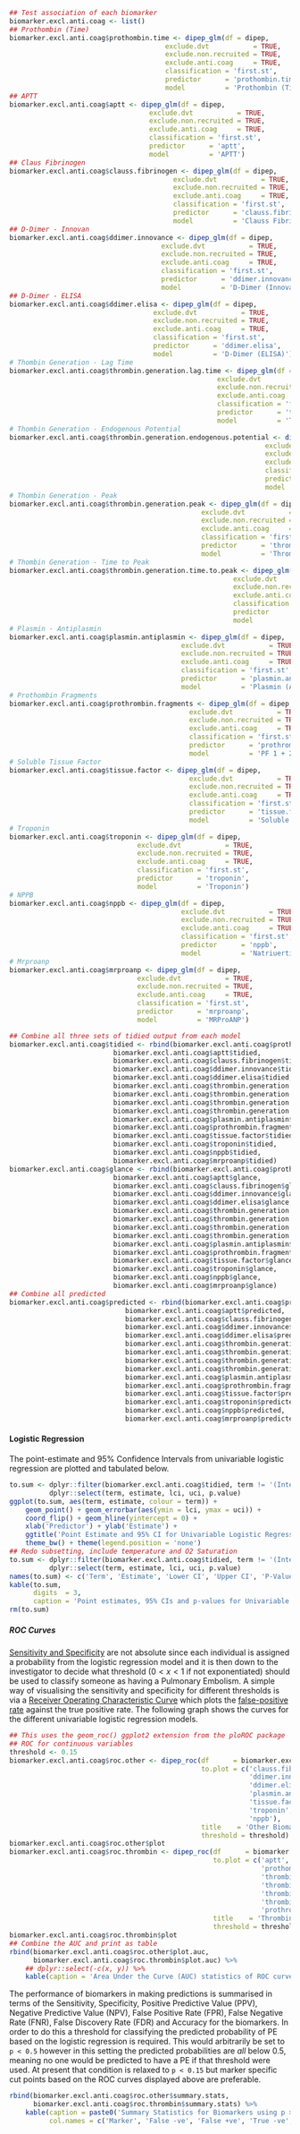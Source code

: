 ```r
## Test association of each biomarker
biomarker.excl.anti.coag <- list()
## Prothombin (Time)
biomarker.excl.anti.coag$prothombin.time <- dipep_glm(df = dipep,
                                       exclude.dvt           = TRUE,
                                       exclude.non.recruited = TRUE,
                                       exclude.anti.coag     = TRUE,
                                       classification = 'first.st',
                                       predictor      = 'prothombin.time',
                                       model          = 'Prothombin (Time)')
## APTT
biomarker.excl.anti.coag$aptt <- dipep_glm(df = dipep,
                                   exclude.dvt           = TRUE,
                                   exclude.non.recruited = TRUE,
                                   exclude.anti.coag     = TRUE,
                                   classification = 'first.st',
                                   predictor      = 'aptt',
                                   model          = 'APTT')
## Claus Fibrinogen
biomarker.excl.anti.coag$clauss.fibrinogen <- dipep_glm(df = dipep,
                                         exclude.dvt           = TRUE,
                                         exclude.non.recruited = TRUE,
                                         exclude.anti.coag     = TRUE,
                                         classification = 'first.st',
                                         predictor      = 'clauss.fibrinogen',
                                         model          = 'Clauss Fibrinogen')
## D-Dimer - Innovan
biomarker.excl.anti.coag$ddimer.innovance <- dipep_glm(df = dipep,
                                      exclude.dvt           = TRUE,
                                      exclude.non.recruited = TRUE,
                                      exclude.anti.coag     = TRUE,
                                      classification = 'first.st',
                                      predictor      = 'ddimer.innovance',
                                      model          = 'D-Dimer (Innovance)')
## D-Dimer - ELISA
biomarker.excl.anti.coag$ddimer.elisa <- dipep_glm(df = dipep,
                                    exclude.dvt           = TRUE,
                                    exclude.non.recruited = TRUE,
                                    exclude.anti.coag     = TRUE,
                                    classification = 'first.st',
                                    predictor      = 'ddimer.elisa',
                                    model          = 'D-Dimer (ELISA)')
# Thombin Generation - Lag Time
biomarker.excl.anti.coag$thrombin.generation.lag.time <- dipep_glm(df = dipep,
                                                    exclude.dvt           = TRUE,
                                                    exclude.non.recruited = TRUE,
                                                    exclude.anti.coag     = TRUE,
                                                    classification = 'first.st',
                                                    predictor      = 'thrombin.generation.lag.time',
                                                    model          = 'Thrombin Generation (Lag Time)')
# Thombin Generation - Endogenous Potential
biomarker.excl.anti.coag$thrombin.generation.endogenous.potential <- dipep_glm(df = dipep,
                                                                exclude.dvt           = TRUE,
                                                                exclude.non.recruited = TRUE,
                                                                exclude.anti.coag     = TRUE,
                                                                classification = 'first.st',
                                                                predictor      = 'thrombin.generation.endogenous.potential',
                                                                model          = 'Thrombin Generation (Endogenous Potential)')
# Thombin Generation - Peak
biomarker.excl.anti.coag$thrombin.generation.peak <- dipep_glm(df = dipep,
                                                exclude.dvt           = TRUE,
                                                exclude.non.recruited = TRUE,
                                                exclude.anti.coag     = TRUE,
                                                classification = 'first.st',
                                                predictor      = 'thrombin.generation.peak',
                                                model          = 'Thrombin Generation (Peak)')
# Thombin Generation - Time to Peak
biomarker.excl.anti.coag$thrombin.generation.time.to.peak <- dipep_glm(df = dipep,
                                                        exclude.dvt           = TRUE,
                                                        exclude.non.recruited = TRUE,
                                                        exclude.anti.coag     = TRUE,
                                                        classification = 'first.st',
                                                        predictor      = 'thrombin.generation.time.to.peak',
                                                        model          = 'Thrombin Generation (Time to Peak)')
# Plasmin - Antiplasmin
biomarker.excl.anti.coag$plasmin.antiplasmin <- dipep_glm(df = dipep,
                                           exclude.dvt           = TRUE,
                                           exclude.non.recruited = TRUE,
                                           exclude.anti.coag     = TRUE,
                                           classification = 'first.st',
                                           predictor      = 'plasmin.antiplasmin',
                                           model          = 'Plasmin (Antiplasmin)')
# Prothombin Fragments
biomarker.excl.anti.coag$prothrombin.fragments <- dipep_glm(df = dipep,
                                             exclude.dvt           = TRUE,
                                             exclude.non.recruited = TRUE,
                                             exclude.anti.coag     = TRUE,
                                             classification = 'first.st',
                                             predictor      = 'prothrombin.fragments',
                                             model          = 'PF 1 + 2')
# Soluble Tissue Factor
biomarker.excl.anti.coag$tissue.factor <- dipep_glm(df = dipep,
                                             exclude.dvt           = TRUE,
                                             exclude.non.recruited = TRUE,
                                             exclude.anti.coag     = TRUE,
                                             classification = 'first.st',
                                             predictor      = 'tissue.factor',
                                             model          = 'Soluble Tissue Factor')
# Troponin
biomarker.excl.anti.coag$troponin <- dipep_glm(df = dipep,
                                exclude.dvt           = TRUE,
                                exclude.non.recruited = TRUE,
                                exclude.anti.coag     = TRUE,
                                classification = 'first.st',
                                predictor      = 'troponin',
                                model          = 'Troponin')
# NPPB
biomarker.excl.anti.coag$nppb <- dipep_glm(df = dipep,
                                           exclude.dvt           = TRUE,
                                           exclude.non.recruited = TRUE,
                                           exclude.anti.coag     = TRUE,
                                           classification = 'first.st',
                                           predictor      = 'nppb',
                                           model          = 'Natriuertic Peptide')
# Mrproanp
biomarker.excl.anti.coag$mrproanp <- dipep_glm(df = dipep,
                                exclude.dvt           = TRUE,
                                exclude.non.recruited = TRUE,
                                exclude.anti.coag     = TRUE,
                                classification = 'first.st',
                                predictor      = 'mrproanp',
                                model          = 'MRProANP')

## Combine all three sets of tidied output from each model
biomarker.excl.anti.coag$tidied <- rbind(biomarker.excl.anti.coag$prothombin.time$tidied,
                          biomarker.excl.anti.coag$aptt$tidied,
                          biomarker.excl.anti.coag$clauss.fibrinogen$tidied,
                          biomarker.excl.anti.coag$ddimer.innovance$tidied,
                          biomarker.excl.anti.coag$ddimer.elisa$tidied,
                          biomarker.excl.anti.coag$thrombin.generation.lag.time$tidied,
                          biomarker.excl.anti.coag$thrombin.generation.endogenous.potential$tidied,
                          biomarker.excl.anti.coag$thrombin.generation.peak$tidied,
                          biomarker.excl.anti.coag$thrombin.generation.time.to.peak$tidied,
                          biomarker.excl.anti.coag$plasmin.antiplasmin$tidied,
                          biomarker.excl.anti.coag$prothrombin.fragments$tidied,
                          biomarker.excl.anti.coag$tissue.factor$tidied,
                          biomarker.excl.anti.coag$troponin$tidied,
                          biomarker.excl.anti.coag$nppb$tidied,
                          biomarker.excl.anti.coag$mrproanp$tidied)
biomarker.excl.anti.coag$glance <- rbind(biomarker.excl.anti.coag$prothombin.time$glance,
                          biomarker.excl.anti.coag$aptt$glance,
                          biomarker.excl.anti.coag$clauss.fibrinogen$glance,
                          biomarker.excl.anti.coag$ddimer.innovance$glance,
                          biomarker.excl.anti.coag$ddimer.elisa$glance,
                          biomarker.excl.anti.coag$thrombin.generation.lag.time$glance,
                          biomarker.excl.anti.coag$thrombin.generation.endogenous.potential$glance,
                          biomarker.excl.anti.coag$thrombin.generation.peak$glance,
                          biomarker.excl.anti.coag$thrombin.generation.time.to.peak$glance,
                          biomarker.excl.anti.coag$plasmin.antiplasmin$glance,
                          biomarker.excl.anti.coag$prothrombin.fragments$glance,
                          biomarker.excl.anti.coag$tissue.factor$glance,
                          biomarker.excl.anti.coag$troponin$glance,
                          biomarker.excl.anti.coag$nppb$glance,
                          biomarker.excl.anti.coag$mrproanp$glance)
## Combine all predicted
biomarker.excl.anti.coag$predicted <- rbind(biomarker.excl.anti.coag$prothombin.time$predicted,
                             biomarker.excl.anti.coag$aptt$predicted,
                             biomarker.excl.anti.coag$clauss.fibrinogen$predicted,
                             biomarker.excl.anti.coag$ddimer.innovance$predicted,
                             biomarker.excl.anti.coag$ddimer.elisa$predicted,
                             biomarker.excl.anti.coag$thrombin.generation.lag.time$predicted,
                             biomarker.excl.anti.coag$thrombin.generation.endogenous.potential$predicted,
                             biomarker.excl.anti.coag$thrombin.generation.peak$predicted,
                             biomarker.excl.anti.coag$thrombin.generation.time.to.peak$predicted,
                             biomarker.excl.anti.coag$plasmin.antiplasmin$predicted,
                             biomarker.excl.anti.coag$prothrombin.fragments$predicted,
                             biomarker.excl.anti.coag$tissue.factor$predicted,
                             biomarker.excl.anti.coag$troponin$predicted,
                             biomarker.excl.anti.coag$nppb$predicted,
                             biomarker.excl.anti.coag$mrproanp$predicted)


```
#### Logistic Regression

The point-estimate and 95% Confidence Intervals from univariable logistic regression are plotted and tabulated below.

```r
to.sum <- dplyr::filter(biomarker.excl.anti.coag$tidied, term != '(Intercept)') %>%
          dplyr::select(term, estimate, lci, uci, p.value)
ggplot(to.sum, aes(term, estimate, colour = term)) +
    geom_point() + geom_errorbar(aes(ymin = lci, ymax = uci)) +
    coord_flip() + geom_hline(yintercept = 0) +
    xlab('Predictor') + ylab('Estimate') +
    ggtitle('Point Estimate and 95% CI for Univariable Logistic Regression of Biomarkers') +
    theme_bw() + theme(legend.position = 'none')
## Redo subsetting, include temperature and O2 Saturation
to.sum <- dplyr::filter(biomarker.excl.anti.coag$tidied, term != '(Intercept)') %>%
          dplyr::select(term, estimate, lci, uci, p.value)
names(to.sum) <- c('Term', 'Estimate', 'Lower CI', 'Upper CI', 'P-Value')
kable(to.sum,
      digits  = 3,
      caption = 'Point estimates, 95% CIs and p-values for Univariable Regression')
rm(to.sum)

```

##### ROC Curves

[Sensitivity and Specificity](https://en.wikipedia.org/wiki/Sensitivity_and_specificity) are not absolute since each individual is assigned a probability from the logistic regression model and it is then down to the investigator to decide what threshold ($0 < x < 1$ if not exponentiated) should be used to classify someone as having a Pulmonary Embolism.  A simple way of visualising the sensitivity and specificity for different thresholds is via a [Receiver Operating Characteristic Curve](https://en.wikipedia.org/wiki/Receiver_operating_characteristic) which plots the [false-positive rate](https://en.wikipedia.org/wiki/False_positive_rate) against the true positive rate.  The following graph shows the curves for the different univariable logistic regression models.

```r
## This uses the geom_roc() ggplot2 extension from the ploROC package
## ROC for continuous variables
threshold <- 0.15
biomarker.excl.anti.coag$roc.other <- dipep_roc(df      = biomarker.excl.anti.coag$predicted,
                                                to.plot = c('clauss.fibrinogen',
                                                            'ddimer.innovance',
                                                            'ddimer.elisa',
                                                            'plasmin.antiplasmin',
                                                            'tissue.factor',
                                                            'troponin',
                                                            'nppb'),
                                                title    = 'Other Biomarkers',
                                                threshold = threshold)
biomarker.excl.anti.coag$roc.other$plot
biomarker.excl.anti.coag$roc.thrombin <- dipep_roc(df      = biomarker.excl.anti.coag$predicted,
                                                   to.plot = c('aptt',
                                                               'prothombin.time',
                                                               'thrombin.generation.lag.time',
                                                               'thrombin.generation.endogenous.potential',
                                                               'thrombin.generation.peak',
                                                               'thrombin.generation.time.to.peak',
                                                               'prothrombin.fragments'),
                                                   title    = 'Thrombin/Prothombin Biomarkers',
                                                   threshold = threshold)
biomarker.excl.anti.coag$roc.thrombin$plot
## Combine the AUC and print as table
rbind(biomarker.excl.anti.coag$roc.other$plot.auc,
      biomarker.excl.anti.coag$roc.thrombin$plot.auc) %>%
    ## dplyr::select(-c(x, y)) %>%
    kable(caption = 'Area Under the Curve (AUC) statistics of ROC curves for Biomarkers')

```

The performance of biomarkers in making predictions is summarised in terms of the Sensitivity, Specificity, Positive Predictive Value (PPV), Negative Predictive Value (NPV), False Positive Rate (FPR), False Negative Rate (FNR), False Discovery Rate (FDR) and Accuracy for the biomarkers.  In order to do this a threshold for classifying the predicted probability of PE based on the logistic regression is required.  This would arbitrarily be set to `p < 0.5` however in this setting the predicted probabilities are *all* below 0.5, meaning no one would be predicted to have a PE if that threshold were used.  At present that condition is relaxed to `p < 0.15` but marker specific cut points based on the ROC curves displayed above are preferable.

```r
rbind(biomarker.excl.anti.coag$roc.other$summary.stats,
      biomarker.excl.anti.coag$roc.thrombin$summary.stats) %>%
    kable(caption = paste0('Summary Statistics for Biomarkers using p > ', threshold, ' to classify predicted probabilities as PE.'),
          col.names = c('Marker', 'False -ve', 'False +ve', 'True -ve', 'True +ve', 'Sensitivity', 'Specificity', 'PPV', 'NPV', 'FPR', 'FNR', 'FDR', 'Accuracy'))


```
